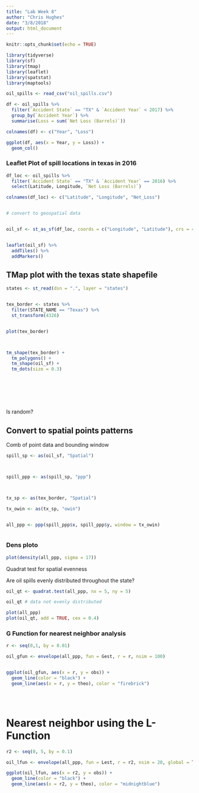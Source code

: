 ```yaml
---
title: "Lab Week 8"
author: "Chris Hughes"
date: "3/8/2018"
output: html_document
---
```


```r
knitr::opts_chunk$set(echo = TRUE)
```

```r

library(tidyverse)
library(sf)
library(tmap)
library(leaflet)
library(spatstat)
library(maptools)


```

```r

oil_spills <- read_csv("oil_spills.csv")

df <- oil_spills %>% 
  filter(`Accident State` == "TX" & `Accident Year` < 2017) %>% 
  group_by(`Accident Year`) %>% 
  summarise(Loss = sum(`Net Loss (Barrels)`))

colnames(df) <- c("Year", "Loss")

ggplot(df, aes(x = Year, y = Loss)) +
  geom_col()

```




### Leaflet Plot of spill locations in texas in 2016


```r

df_loc <- oil_spills %>% 
  filter(`Accident State` == "TX" & `Accident Year` == 2016) %>% 
  select(Latitude, Longitude, `Net Loss (Barrels)`)

colnames(df_loc) <- c("Latitude", "Longitude", "Net_Loss")


# convert to geospatial data


oil_sf <- st_as_sf(df_loc, coords = c("Longitude", "Latitude"), crs = 4326)


leaflet(oil_sf) %>% 
  addTiles() %>% 
  addMarkers()


```





## TMap plot with the texas state shapefile



```r

states <- st_read(dsn = ".", layer = "states")


tex_border <- states %>% 
  filter(STATE_NAME == "Texas") %>% 
  st_transform(4326)


plot(tex_border)



tm_shape(tex_border) + 
  tm_polygons() +
  tm_shape(oil_sf) +
  tm_dots(size = 0.3)








```


Is random?


## Convert to spatial points patterns

Comb of point data and bounding window






```r


spill_sp <- as(oil_sf, "Spatial")



spill_ppp <- as(spill_sp, "ppp")



tx_sp <- as(tex_border, "Spatial")

tx_owin <- as(tx_sp, "owin")


all_ppp <- ppp(spill_ppp$x, spill_ppp$y, window = tx_owin)



```








### Dens ploto

```r


plot(density(all_ppp, sigma = 17))

```



Quadrat test for spatial evenness

Are oil spills evenly distributed throughout the state?




```r

oil_qt <- quadrat.test(all_ppp, nx = 5, ny = 5)

oil_qt # data not evenly distributed

plot(all_ppp)
plot(oil_qt, add = TRUE, cex = 0.4)


```




### G Function for nearest neighbor analysis




```r

r <- seq(0,1, by = 0.01)

oil_gfun <- envelope(all_ppp, fun = Gest, r = r, nsim = 100)


ggplot(oil_gfun, aes(x = r, y = obs)) +
  geom_line(color = "black") +
  geom_line(aes(x = r, y = theo), color = "firebrick")





```







# Nearest neighbor using the L-Function


```r

r2 <- seq(0, 5, by = 0.1)

oil_lfun <- envelope(all_ppp, fun = Lest, r = r2, nsim = 20, global = TRUE)

ggplot(oil_lfun, aes(x = r2, y = obs)) +
  geom_line(color = "black") +
  geom_line(aes(x = r2, y = theo), color = "midnightblue")


```












